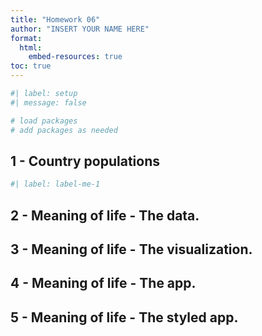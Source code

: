 ```yaml
---
title: "Homework 06"
author: "INSERT YOUR NAME HERE"
format:
  html:
    embed-resources: true
toc: true
---
```


```r
#| label: setup
#| message: false

# load packages
# add packages as needed

```

## 1 - Country populations

```r
#| label: label-me-1

```

## 2 - Meaning of life - The data.


## 3 - Meaning of life - The visualization.


## 4 - Meaning of life - The app.


## 5 - Meaning of life - The styled app.